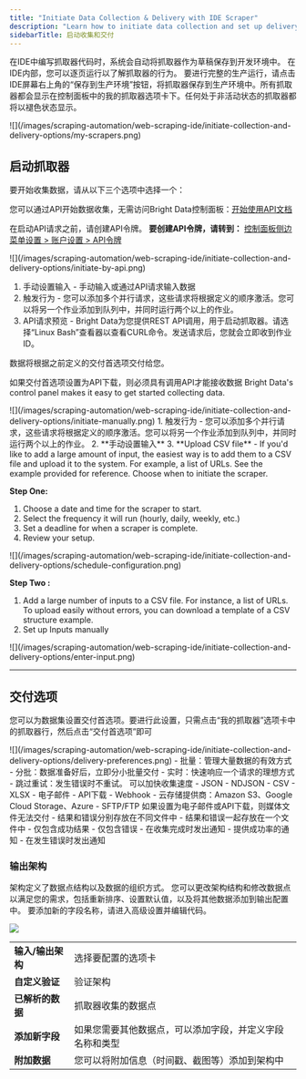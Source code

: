 ```yaml
---
title: "Initiate Data Collection & Delivery with IDE Scraper"
description: "Learn how to initiate data collection and set up delivery options using the IDE Scraper. Explore manual, API, and scheduled methods for efficient data scraping."
sidebarTitle: 启动收集和交付
---
```


在IDE中编写抓取器代码时，系统会自动将抓取器作为草稿保存到开发环境中。 在IDE内部，您可以逐页运行以了解抓取器的行为。 要进行完整的生产运行，请点击IDE屏幕右上角的“保存到生产环境”按钮，将抓取器保存到生产环境中。所有抓取器都会显示在控制面板中的我的抓取器选项卡下。任何处于非活动状态的抓取器都将以褪色状态显示。

<Frame>
![](/images/scraping-automation/web-scraping-ide/initiate-collection-and-delivery-options/my-scrapers.png)
</Frame>

## 启动抓取器
要开始收集数据，请从以下三个选项中选择一个：

<Tabs>
<Tab title="通过API启动">

您可以通过API开始数据收集，无需访问Bright Data控制面板：[开始使用API文档](
https://docs.brightdata.com/api-reference/web-scraper-ide-api/Getting_started_wtih_the_API)

在启动API请求之前，请创建API令牌。 **要创建API令牌，请转到：**
[控制面板侧边菜单设置 > 账户设置 > API令牌](https://brightdata.com/cp/setting)

<Frame>
![](/images/scraping-automation/web-scraping-ide/initiate-collection-and-delivery-options/initiate-by-api.png)
</Frame>

1. 手动设置输入 - 手动输入或通过API请求输入数据
2. 触发行为 - 您可以添加多个并行请求，这些请求将根据定义的顺序激活。您可以将另一个作业添加到队列中，并同时运行两个以上的作业。
3. API请求预览 - Bright Data为您提供REST API调用，用于启动抓取器。请选择“Linux Bash”查看器以查看CURL命令。发送请求后，您就会立即收到作业ID。


数据将根据之前定义的交付首选项交付给您。

<Note>如果交付首选项设置为API下载，则必须具有调用API才能接收数据</Note>
</Tab>
<Tab title="手动启动">
Bright Data's control panel makes it easy to get started collecting data.
<Frame>
![](/images/scraping-automation/web-scraping-ide/initiate-collection-and-delivery-options/initiate-manually.png)  
</Frame>
1. 触发行为 - 您可以添加多个并行请求，这些请求将根据定义的顺序激活。您可以将另一个作业添加到队列中，并同时运行两个以上的作业。
2. **手动设置输入**  
3. **Upload CSV file** - If you'd like to add a large amount of input, the easiest way is to add them to a CSV file and upload it to the system. For example, a list of URLs.   
See the example provided for reference.
</Tab>
<Tab title="安排抓取器">
Choose when to initiate the scraper.

**Step One:**  
1. Choose a date and time for the scraper to start.  
2. Select the frequency it will run (hourly, daily, weekly, etc.)  
3. Set a deadline for when a scraper is complete.  
4. Review your setup.
<Frame>
![](/images/scraping-automation/web-scraping-ide/initiate-collection-and-delivery-options/schedule-configuration.png)
</Frame>

**Step Two :**  
1. Add a large number of inputs to a CSV file. For instance, a list of URLs. To upload easily without errors, you can download a template of a CSV structure example.
2. Set up Inputs manually
<Frame>
![](/images/scraping-automation/web-scraping-ide/initiate-collection-and-delivery-options/enter-input.png)
</Frame>
</Tab>
</Tabs>

---

## 交付选项
您可以为数据集设置交付首选项。要进行此设置，只需点击“我的抓取器”选项卡中的抓取器行，然后点击“交付首选项”即可 

<Frame>
![](/images/scraping-automation/web-scraping-ide/initiate-collection-and-delivery-options/delivery-preferences.png)
</Frame>

<AccordionGroup>
<Accordion title="选择何时获取数据">
- 批量：管理大量数据的有效方式
    - 分批：数据准备好后，立即分小批量交付
- 实时：快速响应一个请求的理想方式
    - 跳过重试：发生错误时不重试。 可以加快收集速度
</Accordion>

<Accordion title="选择文件格式">
- JSON
- NDJSON
- CSV
- XLSX
</Accordion>

<Accordion title="选择如何接收数据">
- 电子邮件
- API下载
- Webhook
- 云存储提供商：Amazon S3、Google Cloud Storage、Azure
- SFTP/FTP
<Note>如果设置为电子邮件或API下载，则媒体文件无法交付</Note>
</Accordion>

<Accordion title="选择结果格式">
- 结果和错误分别存放在不同文件中
- 结果和错误一起存放在一个文件中
- 仅包含成功结果
- 仅包含错误
</Accordion>

<Accordion title="定义通知">
- 在收集完成时发出通知
- 提供成功率的通知
- 在发生错误时发出通知
</Accordion>
</AccordionGroup>

### 输出架构

架构定义了数据点结构以及数据的组织方式。 您可以更改架构结构和修改数据点以满足您的需求，包括重新排序、设置默认值，以及将其他数据添加到输出配置中。 要添加新的字段名称，请进入高级设置并编辑代码。

![](/images/scraping-automation/web-scraping-ide/initiate-collection-and-delivery-options/output-schema.png)

|||
|-|-|
|**输入/输出架构**|选择要配置的选项卡|
|**自定义验证**|验证架构|
|**已解析的数据**|抓取器收集的数据点|
|**添加新字段**|如果您需要其他数据点，可以添加字段，并定义字段名称和类型|
|**附加数据**|您可以将附加信息（时间戳、截图等）添加到架构中|
